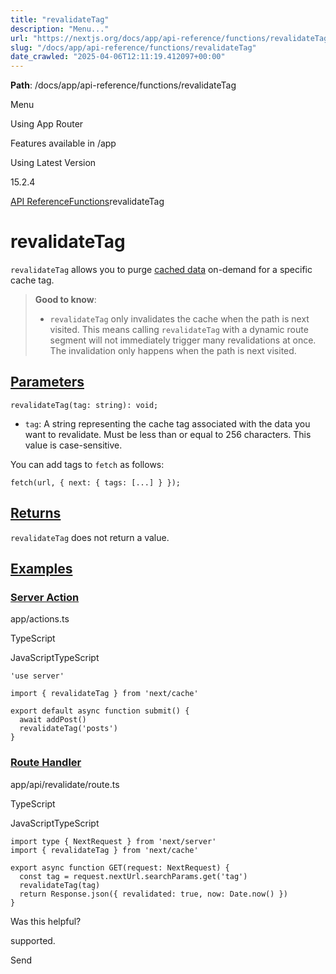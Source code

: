 ---
title: "revalidateTag"
description: "Menu..."
url: "https://nextjs.org/docs/app/api-reference/functions/revalidateTag"
slug: "/docs/app/api-reference/functions/revalidateTag"
date_crawled: "2025-04-06T12:11:19.412097+00:00"
---

**Path**: /docs/app/api-reference/functions/revalidateTag

Menu

Using App Router

Features available in /app

Using Latest Version

15.2.4

[API Reference](/docs/app/api-reference)[Functions](/docs/app/api-reference/functions)revalidateTag

# revalidateTag

`revalidateTag` allows you to purge [cached data](/docs/app/building-your-application/caching) on-demand for a specific cache tag.

> **Good to know**:
>
> * `revalidateTag` only invalidates the cache when the path is next visited. This means calling `revalidateTag` with a dynamic route segment will not immediately trigger many revalidations at once. The invalidation only happens when the path is next visited.

## [Parameters](#parameters)

```
revalidateTag(tag: string): void;
```

* `tag`: A string representing the cache tag associated with the data you want to revalidate. Must be less than or equal to 256 characters. This value is case-sensitive.

You can add tags to `fetch` as follows:

```
fetch(url, { next: { tags: [...] } });
```

## [Returns](#returns)

`revalidateTag` does not return a value.

## [Examples](#examples)

### [Server Action](#server-action)

app/actions.ts

TypeScript

JavaScriptTypeScript

```
'use server'
 
import { revalidateTag } from 'next/cache'
 
export default async function submit() {
  await addPost()
  revalidateTag('posts')
}
```

### [Route Handler](#route-handler)

app/api/revalidate/route.ts

TypeScript

JavaScriptTypeScript

```
import type { NextRequest } from 'next/server'
import { revalidateTag } from 'next/cache'
 
export async function GET(request: NextRequest) {
  const tag = request.nextUrl.searchParams.get('tag')
  revalidateTag(tag)
  return Response.json({ revalidated: true, now: Date.now() })
}
```

Was this helpful?

supported.

Send